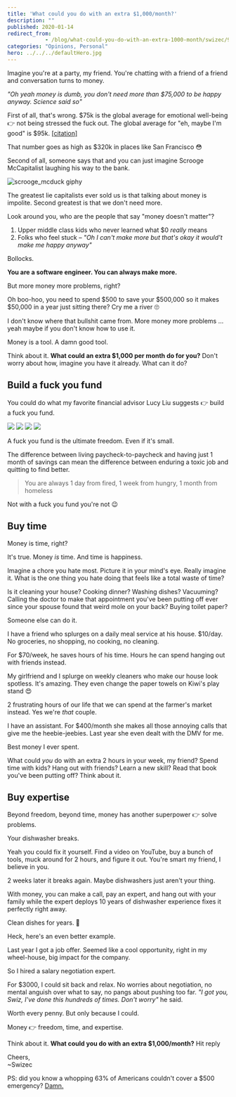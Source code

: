 ```yaml
---
title: 'What could you do with an extra $1,000/month?'
description: ""
published: 2020-01-14
redirect_from: 
            - /blog/what-could-you-do-with-an-extra-1000-month/swizec/9282
categories: "Opinions, Personal"
hero: ../../../defaultHero.jpg
---
```

Imagine you're at a party, my friend. You're chatting with a friend of a friend and conversation turns to money.





_"Oh yeah money is dumb, you don't need more than $75,000 to be happy anyway. Science said so"_



First of all, that's wrong. $75k is the global average for emotional well-being 👉 not being stressed the fuck out. The global average for "eh, maybe I'm good" is $95k. [\[citation\]](https://www.nature.com/articles/s41562-017-0277-0)



That number goes as high as $320k in places like San Francisco 😳



Second of all, someone says that and you can just imagine Scrooge McCapitalist laughing his way to the bank.



![scrooge_mcduck giphy](./img/media-26FPLMDDN5fJCir0A-giphy.gif)



The greatest lie capitalists ever sold us is that talking about money is impolite. Second greatest is that we don't need more.



Look around you, who are the people that say "money doesn't matter"?



1. Upper middle class kids who never learned what $0 _really_ means
2. Folks who feel stuck – _"Oh I can't make more but that's okay it would't make me happy anyway"_



Bollocks.



**You are a software engineer. You can always make more.**



But more money more problems, right?



Oh boo-hoo, you need to spend $500 to save your $500,000 so it makes $50,000 in a year just sitting there? Cry me a river 🙄



I don't know where that bullshit came from. More money more problems ... yeah maybe if you don't know how to use it.



Money is a tool. A damn good tool.



Think about it​. **What could an extra $1,000 per month do for you?** Don't worry about how, imagine you have it already. What can it do?



## Build a fuck you fund



You could do what my favorite financial advisor Lucy Liu suggests 👉 build a fuck you fund.



![](./img/iN3C60H.gif) ![](./img/dLcAWJD.gif) ![](./img/kVwecsK.gif) ![](./img/Ip9Z69v.gif)



A fuck you fund is the ultimate freedom. Even if it's small.



The difference between living paycheck-to-paycheck and having just 1 month of savings can mean the difference between enduring a toxic job and quitting to find better.



> You are always 1 day from fired, 1 week from hungry, 1 month from homeless



Not with a fuck you fund you're not 😉



## Buy time



Money is time, right?



It's true. Money _is_ time. And time is happiness.



Imagine a chore you hate most. Picture it in your mind's eye. Really imagine it. What is the one thing you hate doing that feels like a total waste of time?



Is it cleaning your house? Cooking dinner? Washing dishes? Vacuuming? Calling the doctor to make that appointment you've been putting off ever since your spouse found that weird mole on your back? Buying toilet paper?



Someone else can do it.



I have a friend who splurges on a daily meal service at his house. $10/day. No groceries, no shopping, no cooking, no cleaning.



For $70/week, he saves hours of his time. Hours he can spend hanging out with friends instead.



My girlfriend and I splurge on weekly cleaners who make our house look spotless. It's amazing. They even change the paper towels on Kiwi's play stand 😍



2 frustrating hours of our life that we can spend at the farmer's market instead. Yes we're _that_ couple.



I have an assistant. For $400/month she makes all those annoying calls that give me the heebie-jeebies. Last year she even dealt with the DMV for me.



Best money I ever spent.



What could _you_ do with an extra 2 hours in your week, my friend? Spend time with kids? Hang out with friends? Learn a new skill? Read that book you've been putting off? Think about it.



## Buy expertise



Beyond freedom, beyond time, money has another superpower 👉 solve problems.



Your dishwasher breaks.



Yeah you could fix it yourself. Find a video on YouTube, buy a bunch of tools, muck around for 2 hours, and figure it out. You're smart my friend, I believe in you.



2 weeks later it breaks again. Maybe dishwashers just aren't your thing.



With money, you can make a call, pay an expert, and hang out with your family while the expert deploys 10 years of dishwasher experience fixes it perfectly right away.



Clean dishes for years. 🤘



Heck, here's an even better example.



Last year I got a job offer. Seemed like a cool opportunity, right in my wheel-house, big impact for the company.



So I hired a salary negotiation expert.



For $3000, I could sit back and relax. No worries about negotiation, no mental anguish over what to say, no pangs about pushing too far. _"I got you, Swiz, I've done this hundreds of times. Don't worry"_ he said.



Worth every penny. But only because I could.



Money 👉 freedom, time, and expertise.



Think about it​. **What could you do with an extra $1,000/month?** Hit reply



Cheers,  
~Swizec



PS: did you know a whopping 63% of Americans couldn't cover a $500 emergency? [Damn.](https://www.forbes.com/sites/maggiemcgrath/2016/01/06/63-of-americans-dont-have-enough-savings-to-cover-a-500-emergency/#650a3b634e0d)